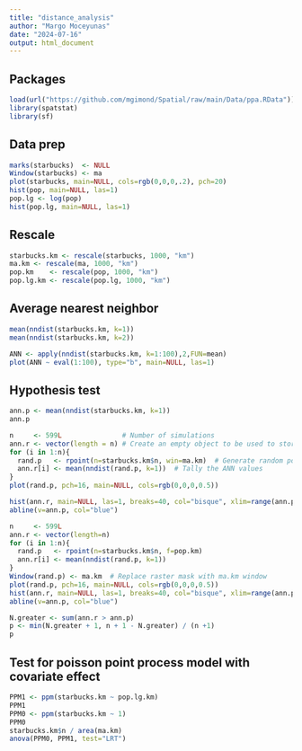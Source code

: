 ```yaml
---
title: "distance_analysis"
author: "Margo Moceyunas"
date: "2024-07-16"
output: html_document
---
```

## Packages
```r
load(url("https://github.com/mgimond/Spatial/raw/main/Data/ppa.RData"))
library(spatstat)
library(sf)
```

## Data prep
```r
marks(starbucks)  <- NULL
Window(starbucks) <- ma
plot(starbucks, main=NULL, cols=rgb(0,0,0,.2), pch=20)
hist(pop, main=NULL, las=1)
pop.lg <- log(pop)
hist(pop.lg, main=NULL, las=1)
```

## Rescale
```r
starbucks.km <- rescale(starbucks, 1000, "km")
ma.km <- rescale(ma, 1000, "km")
pop.km    <- rescale(pop, 1000, "km")
pop.lg.km <- rescale(pop.lg, 1000, "km")
```

## Average nearest neighbor
```r
mean(nndist(starbucks.km, k=1))
mean(nndist(starbucks.km, k=2))
```

```r
ANN <- apply(nndist(starbucks.km, k=1:100),2,FUN=mean)
plot(ANN ~ eval(1:100), type="b", main=NULL, las=1)
```

## Hypothesis test
```r
ann.p <- mean(nndist(starbucks.km, k=1))
ann.p
```

```r
n     <- 599L               # Number of simulations
ann.r <- vector(length = n) # Create an empty object to be used to store simulated ANN values
for (i in 1:n){
  rand.p   <- rpoint(n=starbucks.km$n, win=ma.km)  # Generate random point locations
  ann.r[i] <- mean(nndist(rand.p, k=1))  # Tally the ANN values
}
plot(rand.p, pch=16, main=NULL, cols=rgb(0,0,0,0.5))
```

```r
hist(ann.r, main=NULL, las=1, breaks=40, col="bisque", xlim=range(ann.p, ann.r))
abline(v=ann.p, col="blue")
```

```r
n     <- 599L
ann.r <- vector(length=n)
for (i in 1:n){
  rand.p   <- rpoint(n=starbucks.km$n, f=pop.km) 
  ann.r[i] <- mean(nndist(rand.p, k=1))
}
Window(rand.p) <- ma.km  # Replace raster mask with ma.km window
plot(rand.p, pch=16, main=NULL, cols=rgb(0,0,0,0.5))
hist(ann.r, main=NULL, las=1, breaks=40, col="bisque", xlim=range(ann.p, ann.r))
abline(v=ann.p, col="blue")
```

``` r
N.greater <- sum(ann.r > ann.p)
p <- min(N.greater + 1, n + 1 - N.greater) / (n +1)
p
```

## Test for poisson point process model with covariate effect
```r
PPM1 <- ppm(starbucks.km ~ pop.lg.km)
PPM1
PPM0 <- ppm(starbucks.km ~ 1)
PPM0
starbucks.km$n / area(ma.km) 
anova(PPM0, PPM1, test="LRT")
```


